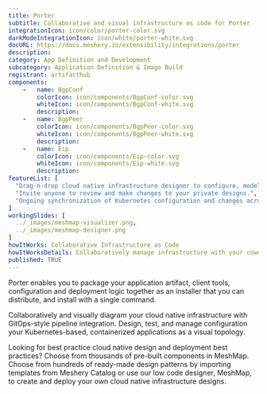 ```yaml
---
title: Porter
subtitle: Collaborative and visual infrastructure as code for Porter
integrationIcon: icon/color/porter-color.svg
darkModeIntegrationIcon: icon/white/porter-white.svg
docURL: https://docs.meshery.io/extensibility/integrations/porter
description: 
category: App Definition and Development
subcategory: Application Definition & Image Build
registrant: artifacthub
components: 
	-	name: BgpConf
		colorIcon: icon/components/BgpConf-color.svg
		whiteIcon: icon/components/BgpConf-white.svg
		description: 
	-	name: BgpPeer
		colorIcon: icon/components/BgpPeer-color.svg
		whiteIcon: icon/components/BgpPeer-white.svg
		description: 
	-	name: Eip
		colorIcon: icon/components/Eip-color.svg
		whiteIcon: icon/components/Eip-white.svg
		description: 
featureList: [
  "Drag-n-drop cloud native infrastructure designer to configure, model, and deploy your workloads.",
  "Invite anyone to review and make changes to your private designs.",
  "Ongoing synchronization of Kubernetes configuration and changes across any number of clusters."
]
workingSlides: [
  ../_images/meshmap-visualizer.png,
  ../_images/meshmap-designer.png
]
howItWorks: Collaborative Infrastructure as Code
howItWorksDetails: Collaboratively manage infrastructure with your coworkers synchronously sharing the same designs.
published: TRUE
---
```

<p>
Porter enables you to package your application artifact, client tools, configuration and deployment logic together as an installer that you can distribute, and install with a single command.
</p>
<p>
    Collaboratively and visually diagram your cloud native infrastructure with GitOps-style pipeline integration. Design, test, and manage configuration your Kubernetes-based, containerized applications as a visual topology.
</p>
<p>
    Looking for best practice cloud native design and deployment best practices? Choose from thousands of pre-built components in MeshMap. Choose from hundreds of ready-made design patterns by importing templates from Meshery Catalog or use our low code designer, MeshMap, to create and deploy your own cloud native infrastructure designs.
</p>
